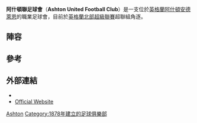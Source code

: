 {{Infobox football club
| clubname    = 阿什頓聯
| image       = <!-- 檔案不存在 [[File:Ashton_United_FC_logo.png|201px]] ，可從英文維基百科取得 -->
| fullname    = Ashton United Football Club
| nickname    = The Robins
| founded     = {{start date and age|df=yes|1878}}
| ground      = 阿什頓安德萊恩, Surrey Street, Hurst Cross
| capacity    = 4,500 – 250 seated
| chairman    = Terry Hollis
| manager     = Paul Phillips/Steve Halford
| league      = [[英格蘭足球全國聯賽北|英格蘭足球全國聯賽北]]
| season      = 2018–19
| position    = 全國北，第 20 位（降班）
| pattern_la1=|pattern_b1=_redhalf|pattern_ra1=|pattern_sh1=_whitebottom
| leftarm1=FFFFFF|body1=FFFFFF|rightarm1=FFFFFF|shorts1=FF0000|socks1=FF0000
| pattern_la2=|pattern_b2=_blackhalf|pattern_ra2=|leftarm2=0000FF|body2=0000FF|rightarm2=000000|shorts2=0000FF|socks2=0000FF
}}

'''阿什頓聯足球會'''（'''Ashton United Football Club'''）是一支位於[[英格蘭|英格蘭]][[阿什頓安德萊恩|阿什頓安德萊恩]]的職業足球會，目前於[[英格蘭北部超級聯賽|英格蘭北部超級聯賽]]超聯組角逐。

== 陣容 ==
{{fs start}}
<!-- For help using the below template, please see [[Template_talk:Football_squad_player|Template talk:Football squad player]] -->
{{fs player| no= – | nat=England | pos=GK | name=  Paul Phillips}}
{{fs player| no= – | nat=England | pos=DF | name=  Joe Connor}}
{{fs player| no= – | nat=England | pos=DF | name=  Cavell Coo}}
{{fs player| no= – | nat=England | pos=DF | name=  Jason Gorton}}
{{fs player| no= – | nat=England | pos=DF | name=  Liam Goulding}}
{{Fs player| no= – | nat=Scotland| pos=DF | name=  [[Will_Haining|Will Haining]]}}
{{fs player| no= – | nat=England | pos=DF | name=  Steve Halford}}
{{fs player| no= – | nat=England | pos=DF | name=  Steve Mason}}
{{fs player| no= – | nat=England | pos=DF | name=  Danny Vincent}}
{{fs player| no= – | nat=England | pos=MF | name=  Chris Baguley}}
{{Fs mid}}
{{fs player| no= – | nat=England | pos=MF | name=  Gary Gee}}
{{fs player| no= – | nat=England | pos=MF | name=  Jeff King}}
{{fs player| no= – | nat=England | pos=MF | name=  Paul Marshall}}
{{fs player| no= – | nat=England | pos=MF | name=  Joel Melia}}
{{fs player| no= – | nat=England | pos=MF | name=  Adam Morning}}
{{fs player| no= – | nat=England | pos=MF | name=  Chris Sutherland}}
{{fs player| no= – | nat=England | pos=FW | name=  Jody Banim}}
{{fs player| no= – | nat=England | pos=FW | name=  Aaron Burns}}
{{fs player| no= – | nat=England | pos=FW | name=  Dale Johnson}}
{{fs player| no= – | nat=England | pos=FW | name=  Martin Pilkington}}
{{fs end}}

==參考==
{{Reflist}}

==外部連結==
*{{fchd|id=ASHTONU|name=Ashton United}}
*[https://web.archive.org/web/20151030034718/http://www.pitchero.com/clubs/ashtonunited Official Website]

[[Category:坦姆賽德足球俱樂部|Ashton]]
[[Category:1878年建立的足球俱樂部|Category:1878年建立的足球俱樂部]]